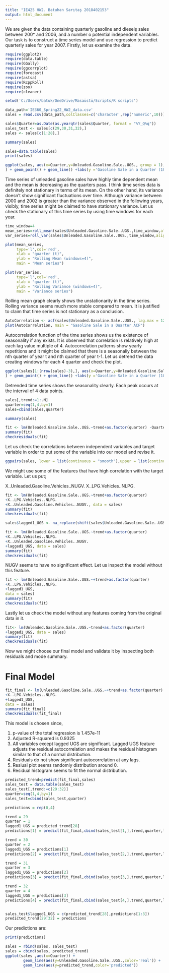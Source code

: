 ---
title: "IE425 HW2. Batuhan Sarıtaş 2018402153"
output: html_document
---

We are given the data containing quarterly gasoline and dieselş sales between 200* and 2006, and a number o potential independent variables. Our task is to construct a time
series model and use regression to predict quarterly sales for year 2007. Firstly, let us examine the data.

```{r include=FALSE}
require(ggplot2)
require(data.table)
require(GGally)
require(ggcorrplot)
require(forecast)
require(astsa)
require(RcppRoll)
require(zoo)
require(cleaner)
```

```{r, echo=FALSE}

setwd('C:/Users/batuk/OneDrive/Masaüstü/Scripts/R scripts')
```


```{r, echo=TRUE}

data_path='IE360_Spring22_HW2_data.csv'
sales = read.csv(data_path,colClasses=c('character',rep('numeric',10)))

sales$Quarter=as.Date(as.yearqtr(sales$Quarter, format = "%Y_Q%q"))
sales_test <- sales[c(29,30,31,32),]
sales <- sales[c(1:28),]

```

```{r,echo=TRUE}
summary(sales)
```

```{r,echo=TRUE}
sales=data.table(sales)
print(sales)
```


```{r}

ggplot(sales, aes(x=Quarter,y=Unleaded.Gasoline.Sale..UGS., group = 1),
) + geom_point() + geom_line() +labs(y ='Gasoline Sale in a Quarter (1000m^3)') + ggtitle('Time Series Plot for Gasoline Sales')
```

Time series of unleaded gasoline sales have highly time dependent mean and the mean is decreasing as the quarters pass. I think time series data is definitely not stationary in terms of its mean. On the other hand, its variance doesn't show significant fluctuations over time. Although variance between 2000 and 2002 is greater than the variance observed in the following years, visibly, time series might be claimed to have stationary variance. Let us check the stationary of this time series by using time windows for each year.

```{r}
time_window=4
mean_series=roll_mean(sales$Unleaded.Gasoline.Sale..UGS.,time_window,align='left')
var_series=roll_var(sales$Unleaded.Gasoline.Sale..UGS.,time_window,align='left')

plot(mean_series,
     type='l',col='red',
     xlab = "quarter (t)",
     ylab = "Rolling Mean (windows=4)",
     main = "Mean series")

plot(var_series,
     type='l',col='red',
     xlab = "quarter (t)",
     ylab = "Rolling Variance (windows=4)",
     main = "Variance series")
```

Rolling mean graph clearly shows the unstationarity in the time series. Rolling variance seems much more stable compared to mean. It is justified to claim that time series is not stationary as a conclusion.

```{r}

AutoCorrelation <- acf(sales$Unleaded.Gasoline.Sale..UGS., lag.max = 12, plot = FALSE) 
plot(AutoCorrelation, main = "Gasoline Sale in a Quarter ACF")
```

Autocorrelation function of the time series shows us the existence of seasonality if any exists. It is observed that correlation is relatively high at each lag value multiple of 4. Autocorrelation patterns show yearly repetitions and it might be claimed that there is a seasonaliy between the nth quarter of year t and nth quarter of year t-1. Let us detrend the data creating windows for each 4 quarter and check the plot.

```{r}

ggplot(sales[1:(nrow(sales)-3),], aes(x=Quarter,y=Unleaded.Gasoline.Sale..UGS.-mean_series, group = 1),
) + geom_point() + geom_line() +labs(y ='Gasoline Sale in a Quarter (1000m^3)') + ggtitle('Time Series Plot for Detrended Gasoline Sales')
```

Detrended time series shows the seasonality clearly. Each peak occurs at the interval of 4 data points.

```{r}
sales[,trend:=1:.N]
quarter=seq(1,4,by=1)
sales=cbind(sales,quarter)

summary(sales)

```


```{r}
fit <- lm(Unleaded.Gasoline.Sale..UGS.~trend+as.factor(quarter) -Quarter, data = sales)
summary(fit)
checkresiduals(fit)
```
 Let us check the correlations between independent variables and target variable in order to put some of the variable into our model and revise it.

```{r}
ggpairs(sales, lower = list(continuous = "smooth"),upper = list(continuous = wrap("cor", size = 2)))
```

We might use some of the features that have high correlation with the target variable. Let us put;

X..Unleaded.Gasoline.Vehicles..NUGV.
X..LPG.Vehicles..NLPG.

```{r}

fit <- lm(Unleaded.Gasoline.Sale..UGS.~trend+as.factor(quarter)
+X..LPG.Vehicles..NLPG. 
+X..Unleaded.Gasoline.Vehicles..NUGV., data = sales)
summary(fit)
checkresiduals(fit)
```


```{r}

sales$lagged1_UGS <- na_replace(shift(sales$Unleaded.Gasoline.Sale..UGS., n=1))

```

```{r}

fit <- lm(Unleaded.Gasoline.Sale..UGS.~trend+as.factor(quarter)
+X..LPG.Vehicles..NLPG. 
+X..Unleaded.Gasoline.Vehicles..NUGV.
+lagged1_UGS, data = sales)
summary(fit)
checkresiduals(fit)
```


NUGV seems to have no significant effect. Let us inspect the model without this feature.
```{r}

fit <- lm(Unleaded.Gasoline.Sale..UGS.~+trend+as.factor(quarter)
+X..LPG.Vehicles..NLPG.
+lagged1_UGS,
data = sales)
summary(fit)
checkresiduals(fit)
```

Lastly let us check the model without any features coming from the original data in it.

```{r}

fit<- lm(Unleaded.Gasoline.Sale..UGS.~trend+as.factor(quarter)
+lagged1_UGS, data = sales)
summary(fit)
checkresiduals(fit)
```

Now we might choose our final model and validate it by inspecting both residuals and mode summary.

# Final Model

```{r}

fit_final <- lm(Unleaded.Gasoline.Sale..UGS.~+trend+as.factor(quarter)
+X..LPG.Vehicles..NLPG.
+lagged1_UGS,
data = sales)
summary(fit_final)
checkresiduals(fit_final)
```


This model is chosen since,

1. p-value of the total regression is 1.457e-11
2. Adjusted R-squared is 0.9325
3. All variables except lagged UGS are significant. Lagged UGS feature adjusts the residual autocorrelation and makes the residual histogram similar to that of a normal distribution.
4. Residuals do not show significant autocorrelation at any lags.
5. Resiual plot seems randomly distribution around 0.
6. Residual histogram seems to fit the normal distribution.
  
```{r}
predicted_trend=predict(fit_final,sales)
sales_test = data.table(sales_test)
sales_test[,trend:=c(29:32)]
quarter=seq(1,4,by=1)
sales_test=cbind(sales_test,quarter)

```

```{r}

predictions = rep(0,4)

trend = 29
quarter = 1
lagged1_UGS = predicted_trend[28]
predictions[1] = predict(fit_final,cbind(sales_test[1,],trend,quarter,lagged1_UGS))

trend = 30
quarter = 2
lagged1_UGS = predictions[1]
predictions[2] = predict(fit_final,cbind(sales_test[2,],trend,quarter,lagged1_UGS))

trend = 31
quarter = 3
lagged1_UGS = predictions[2]
predictions[3] = predict(fit_final,cbind(sales_test[3,],trend,quarter,lagged1_UGS))

trend = 32
quarter = 4
lagged1_UGS = predictions[3]
predictions[4] = predict(fit_final,cbind(sales_test[4,],trend,quarter,lagged1_UGS))


sales_test$lagged1_UGS = c(predicted_trend[28],predictions[1:3])
predicted_trend[29:32] = predictions

```
Our predictions are:
```{r}
print(predictions)
```


```{r}
sales = rbind(sales, sales_test)
sales = cbind(sales, predicted_trend)
ggplot(sales ,aes(x=Quarter)) +
        geom_line(aes(y=Unleaded.Gasoline.Sale..UGS.,color='real')) + 
        geom_line(aes(y=predicted_trend,color='predicted'))
```